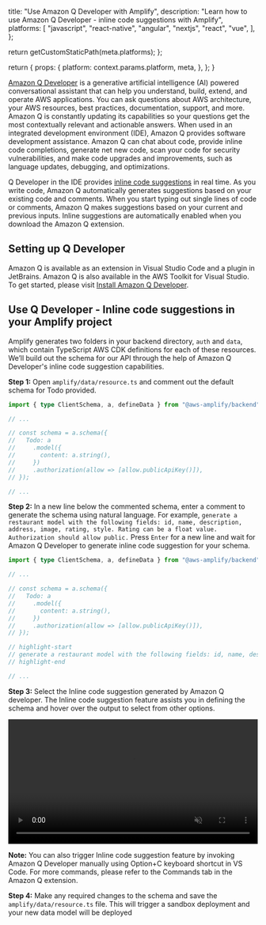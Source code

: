 
  title: "Use Amazon Q Developer with Amplify",
  description:
    "Learn how to use Amazon Q Developer - inline code suggestions with Amplify",
  platforms: [
    "javascript",
    "react-native",
    "angular",
    "nextjs",
    "react",
    "vue",
  ],
};

  return getCustomStaticPath(meta.platforms);
};

  return {
    props: {
      platform: context.params.platform,
      meta,
    },
  };
}

[Amazon Q Developer](https://aws.amazon.com/q/developer/) is a generative artificial intelligence (AI) powered conversational assistant that can help you understand, build, extend, and operate AWS applications. You can ask questions about AWS architecture, your AWS resources, best practices, documentation, support, and more. Amazon Q is constantly updating its capabilities so your questions get the most contextually relevant and actionable answers. When used in an integrated development environment (IDE), Amazon Q provides software development assistance. Amazon Q can chat about code, provide inline code completions, generate net new code, scan your code for security vulnerabilities, and make code upgrades and improvements, such as language updates, debugging, and optimizations.

Q Developer in the IDE provides [inline code suggestions](https://docs.aws.amazon.com/amazonq/latest/qdeveloper-ug/inline-suggestions.html) in real time. As you write code, Amazon Q automatically generates suggestions based on your existing code and comments. When you start typing out single lines of code or comments, Amazon Q makes suggestions based on your current and previous inputs. Inline suggestions are automatically enabled when you download the Amazon Q extension.

## Setting up Q Developer

Amazon Q is available as an extension in Visual Studio Code and a plugin in JetBrains. Amazon Q is also available in the AWS Toolkit for Visual Studio. To get started, please visit [Install Amazon Q Developer](https://docs.aws.amazon.com/amazonq/latest/qdeveloper-ug/q-in-IDE-setup.html).

## Use Q Developer - Inline code suggestions in your Amplify project

Amplify generates two folders in your backend directory, `auth` and `data`, which contain TypeScript AWS CDK definitions for each of these resources. We’ll build out the schema for our API through the help of Amazon Q Developer's inline code suggestion capabilities.

**Step 1:** Open `amplify/data/resource.ts` and comment out the default schema for Todo provided.

```ts title="amplify/data/resource.ts"
import { type ClientSchema, a, defineData } from "@aws-amplify/backend";

// ...

// const schema = a.schema({
//   Todo: a
//     .model({
//       content: a.string(),
//     })
//     .authorization(allow => [allow.publicApiKey()]),
// });

// ...
```

**Step 2:** In a new line below the commented schema, enter a comment to generate the schema using natural language. For example, `generate a restaurant model with the following fields: id, name, description, address, image, rating, style. Rating can be a float value. Authorization should allow public.` Press `Enter` for a new line and wait for Amazon Q Developer to generate inline code suggestion for your schema.

```ts title="amplify/data/resource.ts"
import { type ClientSchema, a, defineData } from "@aws-amplify/backend";

// ...

// const schema = a.schema({
//   Todo: a
//     .model({
//       content: a.string(),
//     })
//     .authorization(allow => [allow.publicApiKey()]),
// });

// highlight-start
// generate a restaurant model with the following fields: id, name, description, address, image, rating, style. Rating can be a float value. Authorization should allow public.
// highlight-end

// ...
```

**Step 3:** Select the Inline code suggestion generated by Amazon Q developer. The Inline code suggestion feature assists you in defining the schema and hover over the output to select from other options.

<video autoPlay={true} muted={true} loop={true} width="100%" playsInline={true}>
  <source src="/images/gen2/q-developer/Amplify-Gen2-Q-Developer.mp4" />
</video>

<Callout informational>

**Note:** You can also trigger Inline code suggestion feature by invoking Amazon Q Developer manually using Option+C keyboard shortcut in VS Code. For more commands, please refer to the Commands tab in the Amazon Q extension.

</Callout>

**Step 4:** Make any required changes to the schema and save the `amplify/data/resource.ts` file. This will trigger a sandbox deployment and your new data model will be deployed
